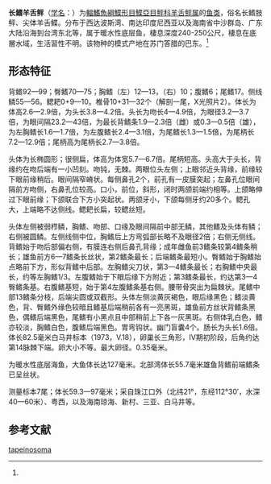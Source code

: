 {{Speciesbox
| name = 长鳍羊舌鲆
| status = NE
| status_system = IUCN3.1
| image = 
| genus = Arnoglossus
| species = tapeinosoma
| authority = (Bleeker, 1866)<ref name='id8643'>{{cite web| url =http://www.bioinfo.cn/db05/BjdwSpecies.php?action=view&id=8643| title =长鳍羊舌鲆| work =《中国动物物种编目数据库》| publisher =中国科学院微生物研究所| author =中国科学院动物研究所| accessdate =2009-04-16| deadurl =yes| archiveurl =https://web.archive.org/web/20160305003248/http://www.bioinfo.cn/db05/BjdwSpecies.php?action=view&id=8643| archivedate =2016-03-05}}</ref>
}}

'''长鳍羊舌鲆'''（[[学名|学名]]：{{lang|la|''Arnoglossus tapeinosoma''}}）为[[輻鰭魚綱|輻鰭魚綱]][[鰈形目|鰈形目]][[鰈亞目|鰈亞目]][[鲆科|鲆科]][[羊舌鲆属|羊舌鲆属]]的[[鱼类|鱼类]]，俗名长鳍肢鲆、尖体羊舌鲽。分布于西达波斯湾、南达印度尼西亚以及海南省中沙群岛、广东大陆沿海到台湾东北等，属于暖水性底层鱼，棲息深度240-250公尺，棲息在底層水域，生活習性不明。该物种的模式产地在苏门答腊的巴东。<ref name='id8643'/>

== 形态特征 ==
背鳍92—99；臀鳍70—75；胸鳍（左）12—13，（右）10；腹鳍6；尾鳍17。侧线鳞55—56。鳃耙0+9—10。椎骨10+31—32个（解剖一尾，X光照片2）。体长为体高2.6—2.9倍，为头长3.8—4.2倍。头长为吻长4—4.9倍，为眼径3.2—3.7倍，为眼间隔23.2—43倍，为最长背鳍条1.9—2.3倍（雌）或0.3—0.5倍（雄），为左胸鳍长1.6—1.7倍，为左腹鳍长2.4—3.1倍，为尾鳍长1.3—1.5倍，为尾柄长7.2—12.9倍；尾柄高为尾柄长2.7—3.8倍。

头体为长椭圆形；很侧扁，体高为体宽5.7—6.7倍。尾柄短高。头高大于头长，背缘约在吻后端有一小凹刻。吻钝，无棘。两眼位头左侧；上眼邻近头背缘，前缘较下眼前缘稍后。眼间隔窄嵴状。每侧鼻孔2个，前孔有一皮膜突起；左鼻孔位眼间隔前方吻侧，右鼻孔位较高。口小，前位，斜形，闭时两颌前端约相等。上颌略伸过下眼前缘；下颌联合下方小突起状。两颌牙小，下颌每侧牙约20多个。鳃孔大，上端略不达侧线。鳃耙长扁，较鳃丝短。

头体左侧被弱栉鳞，胸鳍、吻部、口缘及眼间隔前中部无鳞，其他鳍及头体有鳞；右侧被圆鳞。左侧线侧中位，胸鳍后上方弯弧部长略不及眼径2倍；右侧无侧线。背鳍始于吻后部偏右侧，有膜连右侧后鼻孔背缘；成年雌鱼前3鳍条较第4鳍条稍长；雄鱼前方6—7鳍条长丝状，第2鳍条最长；后端鳍条最短小。臀鳍始于胸鳍始点略前下方，形似背鳍中后部。左胸鳍尖刀状，第3—4鳍条最长；右胸鳍中央最长，约等左胸鳍1/3。左腹鳍始于下眼后缘下方附近；第3鳍条最长，约达第3—4臀鳍条基。右腹鳍基短，始于第4左腹鳍条基右侧。腰带骨突出为扁棘状。尾鳍中部13鳍条分枝，后端尖圆或双截形。头体左侧淡黄灰褐色，眼后缘黑色；鳍淡黄色，背、臀鳍外缘色较暗且鳍基后端稍前各有一亮黑斑，雄鱼前方丝状背鳍条黑色，偶鳍后端黑色，尾鳍有小黑点且中部稍前上下各一灰黑斑。右侧体乳白色，鳍亦较淡，胸鳍白色，腹鳍后端黑色。胃弯钩状。幽门盲囊4个。肠长为头长1.6倍。体长82.5毫米白马井标本（1973，Ⅴ.18），卵巢长三角形，Ⅳ期初阶段，后角约达第14脉棘下端。卵大小不等。最大卵径。0.35毫米。

为暖水性底层海鱼，大鱼体长达127毫米。北部湾体长55.7毫米雄鱼背鳍前端鳍条已呈丝状。

测量标本7尾；体长59.3—97毫米；采自珠江口外（北纬21°，东经112°30′，水深40—60米）、粤西，以及海南琼海、新村、三亚、白马井等。

== 参考文献 ==
{{reflist}}

{{Wikispecies|Arnoglossus tapeinosoma}}
{{Taxonbar|from=Q1044885}}

[[Category:羊舌鲆属|tapeinosoma]]